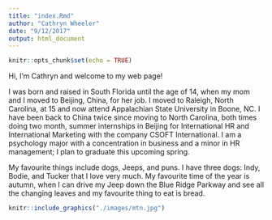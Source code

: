 ```yaml
---
title: "index.Rmd"
author: "Cathryn Wheeler"
date: "9/12/2017"
output: html_document
---
```


```r
knitr::opts_chunk$set(echo = TRUE)
```

Hi, I'm Cathryn and welcome to my web page! 

I was born and raised in South Florida until the age of 14, when my mom and I moved to Beijing, China, for her job. I moved to Raleigh, North Carolina, at 15 and now attend Appalachian State University in Boone, NC. I have been back to China twice since moving to North Carolina, both times doing two month, summer internships in Beijing for International HR and International Marketing with the company CSOFT International. I am a psychology major with a concentration in business and a minor in HR management; I plan to graduate this upcoming spring.  

My favourite things include dogs, Jeeps, and puns. I have three dogs: Indy, Bodie, and Tucker that I love very much. My favourite time of the year is autumn, when I can drive my Jeep down the Blue Ridge Parkway and see all the changing leaves and my favourite thing to eat is bread.

```r
knitr::include_graphics("./images/mtn.jpg")
```



